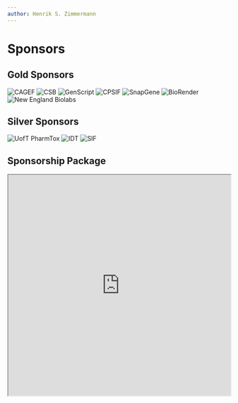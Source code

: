```yaml
---
author: Henrik S. Zimmermann
---
```


# Sponsors
## Gold Sponsors
<div class="flex flex-wrap gap-12 justify-center my-8">
  <img class="h-24" src="https://static.igem.wiki/teams/5708/finance/cagef-logo.webp" alt="CAGEF" />
  <img class="h-24" src="https://static.igem.wiki/teams/5708/finance/csb-logo.webp" alt="CSB" />
  <img class="h-24" src="https://static.igem.wiki/teams/5708/finance/genscript-logo.webp" alt="GenScript" />
  <img class="h-24" src="https://static.igem.wiki/teams/5708/finance/cpsif-logo.webp" alt="CPSIF" />
  <img class="h-24" src="https://static.igem.wiki/teams/5708/finance/snapgene-logo.webp" alt="SnapGene" />
  <img class="h-24" src="https://static.igem.wiki/teams/5708/finance/biorender-logo.webp" alt="BioRender" />
  <img class="h-24" src="https://static.igem.wiki/teams/5708/finance/ne-biolabs-logo.webp" alt="New England Biolabs" />
</div>

## Silver Sponsors
<div class="flex flex-wrap gap-12 justify-center items-center my-8">
  <img class="h-12" src="https://static.igem.wiki/teams/5708/finance/pharmtox-logo.webp" alt="UofT PharmTox" />
  <img class="h-24" src="https://static.igem.wiki/teams/5708/finance/idt-logo.webp" alt="IDT" />
  <img class="h-24" src="https://static.igem.wiki/teams/5708/finance/sif-logo.webp" alt="SIF" />
</div>

## Sponsorship Package
<iframe
  src="https://static.igem.wiki/teams/5708/finance/igem-toronto-2025-sponsorship-package.pdf"
  height="500px"
  width="100%"
  title="Your Document Title"
  >
    Your browser doesn't support iframes.
</iframe>